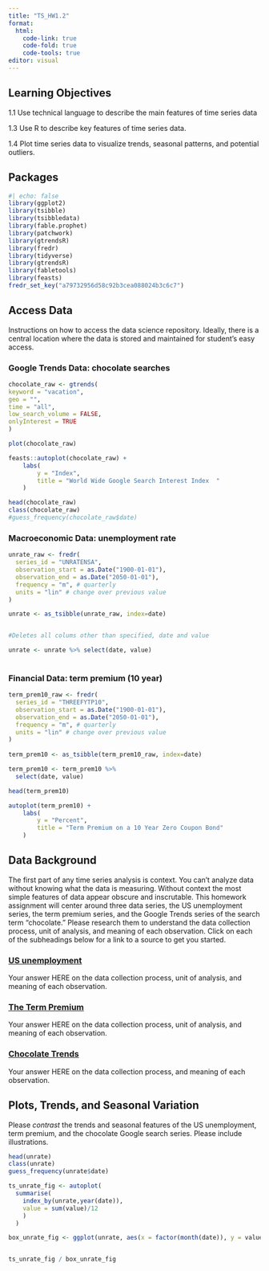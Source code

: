 ```yaml
---
title: "TS_HW1.2"
format: 
  html:
    code-link: true
    code-fold: true
    code-tools: true
editor: visual
---
```


## Learning Objectives

1.1 Use technical language to describe the main features of time series data

1.3 Use R to describe key features of time series data.

1.4 Plot time series data to visualize trends, seasonal patterns, and potential outliers.

## Packages

```r
#| echo: false
library(ggplot2)
library(tsibble)
library(tsibbledata)
library(fable.prophet)
library(patchwork)
library(gtrendsR)
library(fredr)
library(tidyverse)
library(gtrendsR)
library(fabletools)
library(feasts)
fredr_set_key("a79732956d58c92b3cea088024b3c6c7")

```

## Access Data

Instructions on how to access the data science repository. Ideally, there is a central location where the data is stored and maintained for student's easy access.

### Google Trends Data: chocolate searches

```r
chocolate_raw <- gtrends(
keyword = "vacation",
geo = "",
time = "all",
low_search_volume = FALSE,
onlyInterest = TRUE
)

plot(chocolate_raw)

```

```r
feasts::autoplot(chocolate_raw) +
    labs(
        y = "Index",
        title = "World Wide Google Search Interest Index  "
    )

head(chocolate_raw)
class(chocolate_raw)
#guess_frequency(chocolate_raw$date)
```

### Macroeconomic Data: unemployment rate

```r

unrate_raw <- fredr(
  series_id = "UNRATENSA",
  observation_start = as.Date("1900-01-01"),
  observation_end = as.Date("2050-01-01"),
  frequency = "m", # quarterly
  units = "lin" # change over previous value
)

unrate <- as_tsibble(unrate_raw, index=date)


#Deletes all colums other than specified, date and value

unrate <- unrate %>% select(date, value) 
  

```

### Financial Data: term premium (10 year)

```r

term_prem10_raw <- fredr(
  series_id = "THREEFYTP10",
  observation_start = as.Date("1900-01-01"),
  observation_end = as.Date("2050-01-01"),
  frequency = "m", # quarterly
  units = "lin" # change over previous value
)
  
term_prem10 <- as_tsibble(term_prem10_raw, index=date)

term_prem10 <- term_prem10 %>%
  select(date, value)

head(term_prem10)

autoplot(term_prem10) +
    labs(
        y = "Percent",
        title = "Term Premium on a 10 Year Zero Coupon Bond"
    )

```

## Data Background

The first part of any time series analysis is context. You can't analyze data without knowing what the data is measuring. Without context the most simple features of data appear obscure and inscrutable. This homework assignment will center around three data series, the US unemployment series, the term premium series, and the Google Trends series of the search term "chocolate." Please research them to understand the data collection process, unit of analysis, and meaning of each observation. Click on each of the subheadings below for a link to a source to get you started.

### [US unemployment](https://www.bls.gov/cps/cps_htgm.htm)

Your answer HERE on the data collection process, unit of analysis, and meaning of each observation.

### [The Term Premium](https://www.newyorkfed.org/research/data_indicators/term-premia-tabs#/overview)

Your answer HERE on the data collection process, unit of analysis, and meaning of each observation.

### [Chocolate Trends](https://support.google.com/trends/answer/4365533?hl=en)

Your answer HERE on the data collection process, and meaning of each observation.

## Plots, Trends, and Seasonal Variation

Please *contrast* the trends and seasonal features of the US unemployment, term premium, and the chocolate Google search series. Please include illustrations.

```r


head(unrate)
class(unrate)
guess_frequency(unrate$date)

ts_unrate_fig <- autoplot(
  summarise(
    index_by(unrate,year(date)),
    value = sum(value)/12
    )
  )

box_unrate_fig <- ggplot(unrate, aes(x = factor(month(date)), y = value)) + geom_boxplot()


ts_unrate_fig / box_unrate_fig
```

```r


```
